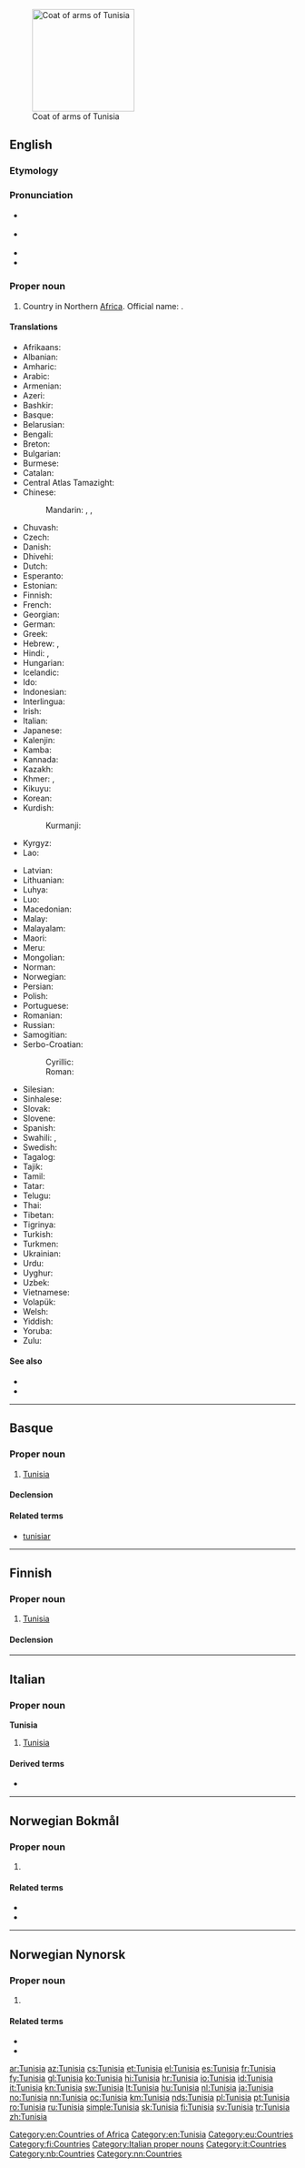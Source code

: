 {{also|tunisià|Tunísia}}
[[File:Coat of arms of Tunisia.svg|thumb|180px|Coat of arms of Tunisia]]
==English==
{{wikipedia}}

===Etymology===
{{suffix|Tunis|ia|lang=en}}

===Pronunciation===
* {{a|RP}} {{IPA|/tjuːˈnɪziə/|lang=en}}
* {{a|GA}} {{IPA|/tuˈniʒə/|lang=en}}
* {{audio|En-us-Tunisia.ogg|Audio (US)|lang=en}}
* {{rhymes|iːʒə|ɪziə|lang=en}}

===Proper noun===
{{en-proper noun}}

# Country in Northern [[Africa]]. Official name: {{w|Republic of Tunisia}}.

====Translations====
{{trans-top|Republic of Tunisia}}
* Afrikaans: {{t|af|Tunisië}}
* Albanian: {{t|sq|Tunizi|f}}
* Amharic: {{t|am|ቱኒዚያ|sc=Ethi}}
* Arabic: {{t+|ar|تُونِس|f}}
* Armenian: {{t|hy|Թունիս}}
* Azeri: {{t+|az|Tunis}}
* Bashkir: {{t|ba|Тунис|sc=Cyrl}}
* Basque: {{t|eu|Tunisia}}
* Belarusian: {{t|be|Туні́с|m|sc=Cyrl}}
* Bengali: {{t|bn|তিউনিসিয়া|sc=Beng}}
* Breton: {{t|br|Tunizia}}
* Bulgarian: {{t|bg|Туни́с|m|sc=Cyrl}}
* Burmese: {{t|my|တူနီးရှား|sc=Mymr}}
* Catalan: {{t+|ca|Tunísia|f}}
* Central Atlas Tamazight: {{t|tzm|ⵜⵓⵏⵙ}}
* Chinese:
*: Mandarin: {{t+|cmn|突尼斯|tr=Tūnísī|sc=Hani}}, {{t+|cmn|突尼西亞|sc=Hani}}, {{t+|cmn|突尼西亚|tr=Tūníxīyà|sc=Hani}}
* Chuvash: {{t|cv|Тунис|sc=Cyrl}}
* Czech: {{t+|cs|Tunisko|n}}
* Danish: {{t+|da|Tunesien}}
* Dhivehi: {{t|dv|ތޫނިސް|sc=Thaa}}
* Dutch: {{t+|nl|Tunesië}}
* Esperanto: {{t|eo|Tunizio}}
* Estonian: {{t+|et|Tuneesia}}
* Finnish: {{t+|fi|Tunisia}}
* French: {{t+|fr|Tunisie|f}}
* Georgian: {{t|ka|ტუნისი|sc=Geor}}
* German: {{t+|de|Tunesien|n}}
* Greek: {{t+|el|Τυνησία|f}}
* Hebrew: {{t|he|תּוּנִיסְיָה|f|tr=tunisiya|sc=Hebr}}, {{t|he|תּוּנִיס|tr=tunis|sc=Hebr}}
* Hindi: {{t+|hi|ट्यूनिशिया|m|sc=Deva}}, {{t|hi|तूनिस|sc=Deva}}
* Hungarian: {{t+|hu|Tunézia}}
* Icelandic: {{t+|is|Túnis|n}}
* Ido: {{t+|io|Tunizia}}
* Indonesian: {{t+|id|Tunisia}}
* Interlingua: {{t|ia|Tunisia}}
* Irish: {{t|ga|Túinéis|alt=An Túinéis|f}}
* Italian: {{t+|it|Tunisia|f}}
* Japanese: {{t+|ja|チュニジア|tr=Chunijia}}
* Kalenjin: {{t|kln|Tunisia}}
* Kamba: {{t|kam|Tunisia}}
* Kannada: {{t+|kn|ಟುನೀಶಿಯ|sc=Knda}}
* Kazakh: {{t|kk|Тунис|sc=Cyrl}}
* Khmer: {{t|km|ប្រទេសទុយណេស៊ី|tr=prɑteih tuynesii|sc=Khmr}}, {{t|km|ទុយណេស៊ី|tr=tuynesii|sc=Khmr}}
* Kikuyu: {{t|ki|Tunisia}}
* Korean: {{t|ko|^튀니지|sc=Kore}}
* Kurdish:
*: Kurmanji: {{t|ku|Tûnis}}
* Kyrgyz: {{t|ky|Тунис|sc=Cyrl}}
* Lao: {{t|lo|ຕູນິເຊຍ|sc=Laoo}}
{{trans-mid}}
* Latvian: {{t+|lv|Tunisija|f}}
* Lithuanian: {{t+|lt|Tunisas|m}}
* Luhya: {{t|luy|Tunisia}}
* Luo: {{t|luo|Tunisia}}
* Macedonian: {{t|mk|Ту́нис|m}}
* Malay: {{t|ms|Tunisia}}
* Malayalam: {{t|ml|ടുണീഷ്യ|sc=Mlym}}
* Maori: {{t|mi|Tūnihia}}
* Meru: {{t|mer|Tunisia}}
* Mongolian: {{t|mn|Тунис|sc=Cyrl}}
* Norman: {{t|nrf|Teunnisie|f}}
* Norwegian: {{t+|no|Tunisia}}
* Persian: {{t|fa|تونس|tr=tunes|sc=fa-Arab}}
* Polish: {{t+|pl|Tunezja}}
* Portuguese: {{t+|pt|Tunísia}}
* Romanian: {{t+|ro|Tunisia|f}}
* Russian: {{t+|ru|Туни́с|m}}
* Samogitian: {{t|sgs|Tonėsos}}
* Serbo-Croatian:
*: Cyrillic: {{t|sh|Ту̀нис|m|sc=Cyrl}}
*: Roman: {{t+|sh|Tùnis|m}}
* Silesian: {{t|szl|Tůnezyjo|f}}
* Sinhalese: {{t|si|ටියුනීසියාව|sc=Sinh}}
* Slovak: {{t+|sk|Tunisko|n}}
* Slovene: {{t+|sl|Tunízija|f}}
* Spanish: {{t+|es|Túnez}}
* Swahili: {{t+|sw|Tunisia}}, {{t|sw|Utunisi}}
* Swedish: {{t+|sv|Tunisien}}
* Tagalog: {{t|tl|Tunisia}}
* Tajik: {{t|tg|Тунис|sc=Cyrl}}
* Tamil: {{t|ta|துனீசியா|sc=Taml}}
* Tatar: {{t|tt|Тунис|sc=Cyrl}}
* Telugu: {{t+|te|ట్యునీషియా|sc=Telu}}
* Thai: {{t+|th|ตูนิเซีย|sc=Thai}}
* Tibetan: {{t|bo|ཏུ་ནི་ཤི་ཡ|sc=Tibt}}
* Tigrinya: {{t|ti|ቱኒዢያ|sc=Ethi}}
* Turkish: {{t+|tr|Tunus}}
* Turkmen: {{t|tk|Tunis}}
* Ukrainian: {{t+|uk|Туні́с|m|sc=Cyrl}}
* Urdu: {{t|ur|تونس|tr=tūnis|sc=ur-Arab}}
* Uyghur: {{t|ug|تۇنىس|sc=ug-Arab}}
* Uzbek: {{t+|uz|Tunis}}
* Vietnamese: {{t|vi|Tuy-ni-di}}
* Volapük: {{t+|vo|Tünisän}}
* Welsh: {{t|cy|Tiwnisia}}
* Yiddish: {{t|yi|טוניסיע}}
* Yoruba: {{t|yo|Tùnísíà}}
* Zulu: {{t|zu|iTunisiya}}
{{trans-bottom}}

====See also====
* {{l|en|Carthage}}
* {{l|en|Appendix:Countries of the world}}

[[Category:en:Countries of Africa]]
[[Category:en:Tunisia]]

----

==Basque==
{{wikipedia|lang=eu}}

===Proper noun===
{{head|eu|proper noun}}

# [[#English|Tunisia]]

====Declension====
{{eu-decl-prop inanim noun-a|AWW=Tunisi|a=1}}

====Related terms====
* [[tunisiar]]

[[Category:eu:Countries]]

----

==Finnish==
{{wikipedia|lang=fi}}

===Proper noun===
{{fi-proper noun}}

# [[#English|Tunisia]]

====Declension====
{{fi-decl-kulkija|n=sg|Tunisi|a}}

[[Category:fi:Countries]]

----

==Italian==
{{wikipedia|lang=it}}

===Proper noun===
'''Tunisia''' {{g|f}}

# [[#English|Tunisia]]

====Derived terms====
* {{l|it|tunisino}}

[[Category:Italian proper nouns]]
[[Category:it:Countries]]

----

==Norwegian Bokmål==
{{wikipedia|lang=no}}

===Proper noun===
{{head|nb|proper noun}}

# {{l|en|Tunisia}}

====Related terms====
* {{l|nb|tunisier}}
* {{l|nb|tunisisk}}

[[Category:nb:Countries]]

----
==Norwegian Nynorsk==
{{wikipedia|lang=nn}}

===Proper noun===
{{head|nn|proper noun}}

# {{l|en|Tunisia}}

====Related terms====
* {{l|nn|tunisiar}}
* {{l|nn|tunisisk}}

[[Category:nn:Countries]]

[[ar:Tunisia]]
[[az:Tunisia]]
[[cs:Tunisia]]
[[et:Tunisia]]
[[el:Tunisia]]
[[es:Tunisia]]
[[fr:Tunisia]]
[[fy:Tunisia]]
[[gl:Tunisia]]
[[ko:Tunisia]]
[[hi:Tunisia]]
[[hr:Tunisia]]
[[io:Tunisia]]
[[id:Tunisia]]
[[it:Tunisia]]
[[kn:Tunisia]]
[[sw:Tunisia]]
[[lt:Tunisia]]
[[hu:Tunisia]]
[[nl:Tunisia]]
[[ja:Tunisia]]
[[no:Tunisia]]
[[nn:Tunisia]]
[[oc:Tunisia]]
[[km:Tunisia]]
[[nds:Tunisia]]
[[pl:Tunisia]]
[[pt:Tunisia]]
[[ro:Tunisia]]
[[ru:Tunisia]]
[[simple:Tunisia]]
[[sk:Tunisia]]
[[fi:Tunisia]]
[[sv:Tunisia]]
[[tr:Tunisia]]
[[zh:Tunisia]]